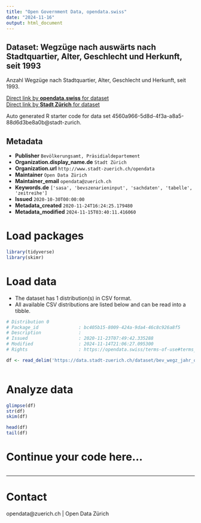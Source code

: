 ```yaml
---
title: "Open Government Data, opendata.swiss"
date: "2024-11-16"
output: html_document
---
```


## Dataset: Wegzüge nach auswärts nach Stadtquartier, Alter, Geschlecht und Herkunft, seit 1993


Anzahl Wegzüge nach Stadtquartier, Alter, Geschlecht und Herkunft, seit 1993.


[Direct link by **opendata.swiss** for dataset](https://opendata.swiss/de/dataset/wegzuge-nach-auswarts-nach-stadtquartier-alter-geschlecht-und-herkunft-seit-1993)<br>
[Direct link by **Stadt Zürich** for dataset](https://data.stadt-zuerich.ch/dataset/bev_wegz_jahr_quartier_alter_geschlecht_herkunft_od5705)

Auto generated R starter code for data set 4560a966-5d8d-4f3a-a8a5-88d6d3be8a0b@stadt-zurich.

## Metadata

- **Publisher** `Bevölkerungsamt, Präsidialdepartement`
- **Organization.display_name.de** `Stadt Zürich`
- **Organization.url** `http://www.stadt-zuerich.ch/opendata`
- **Maintainer** `Open Data Zürich`
- **Maintainer_email** `opendata@zuerich.ch`
- **Keywords.de** `['sasa', 'bevszenarieninput', 'sachdaten', 'tabelle', 'zeitreihe']`
- **Issued** `2020-10-30T00:00:00`
- **Metadata_created** `2020-11-24T16:24:25.179480`
- **Metadata_modified** `2024-11-15T03:40:11.416060`


# Load packages

```r

library(tidyverse)
library(skimr)

```

# Load data

-   The dataset has 1 distribution(s) in CSV format.
-   All available CSV distributions are listed below and can be read into a tibble.

```r

# Distribution 0
# Package_id               : bc405b15-8009-424a-9da4-46c8c926a8f5
# Description              : 
# Issued                   : 2020-11-23T07:49:42.335288
# Modified                 : 2024-11-14T21:06:27.095300
# Rights                   : https://opendata.swiss/terms-of-use#terms_open

df <- read_delim('https://data.stadt-zuerich.ch/dataset/bev_wegz_jahr_quartier_alter_geschlecht_herkunft_od5705/download/BEV570OD5705.csv')



```

# Analyze data

```r

glimpse(df)
str(df)
skim(df)

head(df)
tail(df)

```

# Continue your code here...

```r

```

------------------------------------------------------------------------

# Contact

opendata@zuerich.ch | Open Data Zürich
